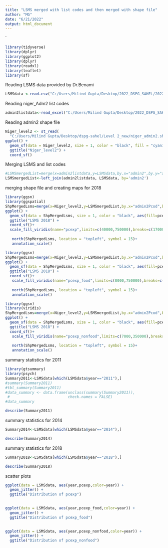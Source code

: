 ```yaml
---
title: "LSMS merged with list codes and then merged with shape file"
author: "MG"
date: "6/21/2022"
output: html_document
---
```


`

```r
library(tidyverse)
library(dplyr)
library(ggplot2)
library(dplyr)
library(readxl)
library(leaflet)
library(sf)
```

Reading LSMS data provided by Dr.Benami
```r
LSMSdata <-read.csv("C:/Users/Milind Gupta/Desktop/2022_DSPG_SAHEL/2022_DSPG_Sahel/nigerlsms_11_14_18_slim.csv")
```

Reading niger_Adm2 list codes 
```r
admin2listdata<-read_excel("C:/Users/Milind Gupta/Desktop/2022_DSPG_SAHEL/2022_DSPG_Sahel/niger_adm2_listCode.xlsx")
```


Reading admin2 shape file
```r
Niger_level2 <- st_read(
  "C:/Users/Milind Gupta/Desktop/dspg-sahel/Level 2_new/niger_admin2.shp")
ggplot() + 
  geom_sf(data = Niger_level2, size = 1, color = "black", fill = "cyan1") + 
  ggtitle("Niger_level2") + 
  coord_sf()
```

Merging LSMS and list codes
```r
#LSMSmergedList=merge(x=admin2listdata,y=LSMSdata,by.x="admin2",by.y="admin2",all=TRUE)
LSMSmergedList<-left_join(admin2listdata, LSMSdata, by='admin2')

```

merging shape file and creating maps for 2018
```r
library(ggsn)
library(ggspatial)
ShpMergedLsms=merge(x=Niger_level2,y=LSMSmergedList,by.x="admin2Pcod",by.y="admin2Pcod",all=TRUE)
ggplot() + 
  geom_sf(data = ShpMergedLsms, size = 1, color = "black", aes(fill=pcexp)) + 
  ggtitle("LSMS 2018") + 
  coord_sf()+
  scale_fill_viridis(name="pcexp",limits=c(40000,750000),breaks=c(170000,340000,
                                                                       510000))+
   north(ShpMergedLsms, location = "topleft", symbol = 15)+
   annotation_scale()
```
```r
library(ggsn)
ShpMergedLsms=merge(x=Niger_level2,y=LSMSmergedList,by.x="admin2Pcod",by.y="admin2Pcod",all=TRUE)
ggplot() + 
  geom_sf(data = ShpMergedLsms, size = 1, color = "black", aes(fill=pcexp_food)) + 
  ggtitle("LSMS 2018") + 
  coord_sf()+
   scale_fill_viridis(name="pcexp_food",limits=c(8000,750000),breaks=c(170000,340000,
                                                                       510000))+
   north(ShpMergedLsms, location = "topleft", symbol = 15)+
   annotation_scale()
```
```r
library(ggsn)
library(viridis)
ShpMergedLsms=merge(x=Niger_level2,y=LSMSmergedList,by.x="admin2Pcod",by.y="admin2Pcod",all=TRUE)
ggplot() + 
  geom_sf(data = ShpMergedLsms, size = 1, color = "black", aes(fill=pcexp_nonfood)) + 
  ggtitle("LSMS 2018") + 
  coord_sf()+
   scale_fill_viridis(name="pcexp_nonfood",limits=c(7000,350000),breaks=c(100000,150000,
                                                                       200000))+
   north(ShpMergedLsms, location = "topleft", symbol = 15)+
   annotation_scale()
```
summary statistics for 2011
```r
library(gtsummary)
library(psych)
Summary2011<-LSMSdata[which(LSMSdata$year=="2011"),]
#summary(Summary2011)
#tbl_summary(Summary2011)
#data_summary <- data.frame(unclass(summary(Summary2011)),  
 #                          check.names = FALSE)
#data_summary  

describe(Summary2011)
```

summary statistics for 2014
```r
Summary2014<-LSMSdata[which(LSMSdata$year=="2014"),]

describe(Summary2014)
```

summary statistics for 2018
```r
Summary2018<-LSMSdata[which(LSMSdata$year=="2018"),]

describe(Summary2018)
```

scatter plots
```r
ggplot(data = LSMSdata, aes(year,pcexp,color=year)) + 
  geom_jitter() + 
  ggtitle("Distribution of pcexp") 
  
```
```r
ggplot(data = LSMSdata, aes(year,pcexp_food,color=year)) + 
  geom_jitter() + 
  ggtitle("Distribution of pcexp_food") 
  
```
```r
ggplot(data = LSMSdata, aes(year,pcexp_nonfood,color=year)) + 
  geom_jitter() + 
  ggtitle("Distribution of pcexp_nonfood") 
  
```
